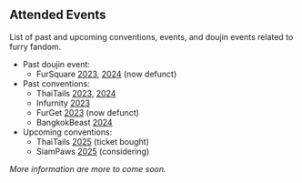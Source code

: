 

## Attended Events

List of past and upcoming conventions, events, and doujin events related to furry fandom.

- Past doujin event:
  - FurSquare [2023](https://web.archive.org/web/20230319063104/https://fsq.anthro.asia/2023/index-EN),
    [2024](https://web.archive.org/web/20240902183421/https://fsq.anthro.asia/2024/home-EN)
    <Mute>(now defunct)</Mute>
- Past conventions:
  - ThaiTails [2023](https://web.archive.org/web/20230325101236/https://thaitails.net/en/),
    [2024](https://web.archive.org/web/20240326162159/https://thaitails.net/home2024/)
  - Infurnity [2023](https://web.archive.org/web/20231001025323/https://www.infurnity.com/en/)
  - FurGet [2023](https://web.archive.org/web/20240223063102/https://furget.anthro.asia/2023)
    <Mute>(now defunct)</Mute>
  - BangkokBeast [2024](https://bangkokbeasts.com/2024/)
- Upcoming conventions:
  - ThaiTails [2025](https://thaitails.net/) <Mute>(ticket bought)</Mute>
  - SiamPaws [2025](https://siampaws.com/) <Mute>(considering)</Mute>

<Mute>_More information are more to come soon._</Mute>
